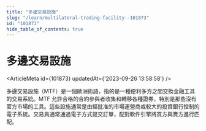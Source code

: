```yaml
---
title: "多邊交易設施"
slug: "/learn/multilateral-trading-facility--101873"
id: "101873"
hide_table_of_contents: true
---
```



# 多邊交易設施

<ArticleMeta id={101873} updatedAt={'2023-09-26 13:58:58'} />
<div className='border-solid border-b border-t-0 my-4 border-[var(--ifm-color-gray-300)]' />

多邊交易設施（MTF）是一個歐洲術語，指的是一種便利多方之間交換金融工具的交易系統。MTF 允許合格的合約參與者收集和轉移各種證券，特別是那些沒有官方市場的工具。這些設施通常是由經批准的市場運營商或較大的投資銀行控制的電子系統。交易員通常通過電子方式提交訂單，配對軟件引擎將買方與賣方進行匹配。
